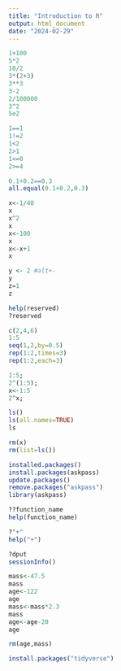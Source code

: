 ```yaml
---
title: "Introduction to R"
output: html_document
date: "2024-02-29"
---
```

```r
1+100
5*2
10/2
3*(2+3)
3**3
3-2
2/100000
3^2
5e2

```
```r
1==1
1!=2
1<2
2>1
1<=0
2>=4

```


```r
0.1+0.2==0.3
all.equal(0.1+0.2,0.3)

```


```r
x<-1/40
x
x^2
x
x<-100
x
x<-x+1
x

```



```r
y <- 2 #alt+-
y
z=1
z

```



```r
help(reserved)
?reserved

```



```r
c(2,4,6)
1:5
seq(1,2,by=0.5)
rep(1:2,times=3)
rep(1:2,each=3)

```


```r
1:5;
2^(1:5);
x<-1:5
2^x;


```


```r
ls()
ls(all.names=TRUE)
ls

```


```r
rm(x)
rm(list=ls())


```


```r
installed.packages()
install.packages(askpass)
update.packages()
remove.packages("askpass")
library(askpass)

```



```r
??function_name
help(function_name)

?"+"
help("+")

```




```r
?dput
sessionInfo()
```


```r
mass<-47.5
mass
age<-122
age
mass<-mass*2.3
mass
age<-age-20
age

```



```r
rm(age,mass)

```



```r
install.packages("tidyverse")

```